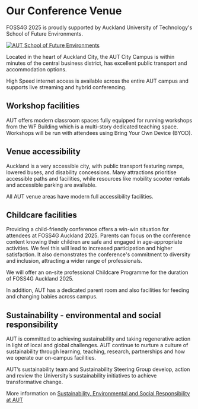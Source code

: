 <Title>FOSS4G 2025 - Conference Venue</Title>

<HeaderImage
  url="/imgs/2025/aut.jpg"
  alt="The AUT Conference Venue"
  positionY="60%"
  height="450"
/>

# Our Conference Venue

FOSS4G 2025 is proudly supported by Auckland University of Technology's School of Future Environments.

[![AUT School of Future Environments](/imgs/2025/aut-future-enviroments-logo.png)](https://www.aut.ac.nz/study/study-options/architecture-and-built-environment)

Located in the heart of Auckland City, the AUT City Campus is within minutes of the central business district, has excellent public transport and accommodation options.

High Speed internet access is available across the entire AUT campus and supports live streaming and hybrid conferencing.

## Workshop facilities

AUT offers modern classroom spaces fully equipped for running workshops from the WF Building which is a multi-story dedicated teaching space.
Workshops will be run with attendees using Bring Your Own Device (BYOD).

## Venue accessibility

Auckland is a very accessible city, with public transport featuring ramps, lowered buses, and disability concessions. Many attractions prioritise accessible paths and facilities, while resources like mobility scooter rentals and accessible parking are available.

All AUT venue areas have modern full accessibility facilities.

## Childcare facilities

Providing a child-friendly conference offers a win-win situation for attendees at FOSS4G Auckland 2025. Parents can focus on the conference content knowing their children are safe and engaged in age-appropriate activities. We feel this will lead to increased participation and higher satisfaction.
It also demonstrates the conference's commitment to diversity and inclusion, attracting a wider range of professionals.

We will offer an on-site professional Childcare Programme for the duration of FOSS4G Auckland 2025.

In addition, AUT has a dedicated parent room and also facilities for feeding and changing babies across campus.

## Sustainability - environmental and social responsibility

AUT is committed to achieving sustainability and taking regenerative action in light of local and global challenges. AUT continue to nurture a culture of sustainability through learning, teaching, research, partnerships and how we operate our on-campus facilities.

AUT’s sustainability team and Sustainability Steering Group develop, action and review the University’s sustainability initiatives to achieve transformative change.

More information on [Sustainability, Environmental and Social Responsibility at AUT](https://www.aut.ac.nz/about/sustainability-environmental-and-social-responsibility)


<InlineMap bottom />
